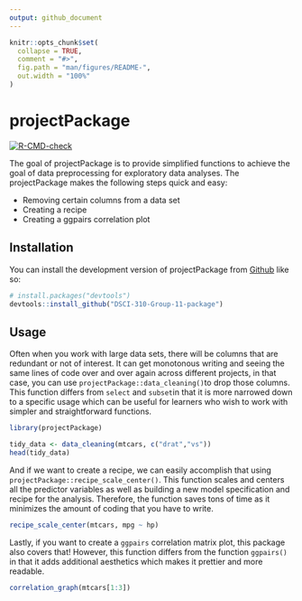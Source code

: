 ```yaml
---
output: github_document
---
```


<!-- README.md is generated from README.Rmd. Please edit that file -->

```r
knitr::opts_chunk$set(
  collapse = TRUE,
  comment = "#>",
  fig.path = "man/figures/README-",
  out.width = "100%"
)
```

# projectPackage

<!-- badges: start -->
[![R-CMD-check](https://github.com/DSCI-310/DSCI-310-Group-11-package/workflows/R-CMD-check/badge.svg)](https://github.com/DSCI-310/DSCI-310-Group-11-package/actions)
<!-- badges: end -->

The goal of projectPackage is to provide simplified functions to achieve the goal of data preprocessing for exploratory data analyses. The projectPackage makes the following steps quick and easy:

-   Removing certain columns from a data set
-   Creating a recipe  
-   Creating a ggpairs correlation plot

## Installation

You can install the development version of projectPackage from [Github](https://github.com/DSCI-310/DSCI-310-Group-11-package) like so:

``` r
# install.packages("devtools")
devtools::install_github("DSCI-310-Group-11-package")
```

## Usage

Often when you work with large data sets, there will be columns that are redundant or not of interest. It can get monotonous writing and seeing the same lines of code over and over again across different projects, in that case, you can use `projectPackage::data_cleaning()`to drop those columns. This function differs from `select` and `subset`in that it is more narrowed down to a specific usage which can be useful for learners who wish to work with simpler and straightforward functions.   

```r
library(projectPackage)
```

```r
tidy_data <- data_cleaning(mtcars, c("drat","vs"))
head(tidy_data)
```

And if we want to create a recipe, we can easily accomplish that using `projectPackage::recipe_scale_center()`. This function scales and centers all the predictor variables as well as building a new model specification and recipe for the analysis. Therefore, the function saves tons of time as it minimizes the amount of coding that you have to write. 

``` r
recipe_scale_center(mtcars, mpg ~ hp)
```

Lastly, if you want to create a `ggpairs` correlation matrix plot, this package also covers that! However, this function differs from the function `ggpairs()` in that it adds additional aesthetics which makes it prettier and more readable.

``` r
correlation_graph(mtcars[1:3])
```
